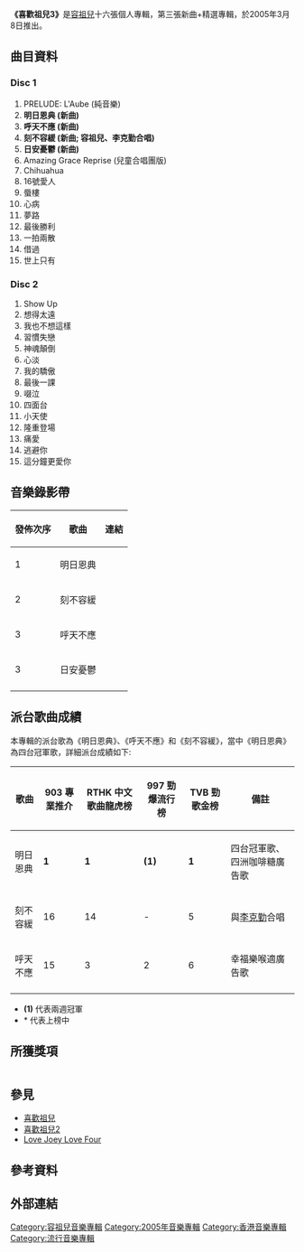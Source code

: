 
{{Album infobox | <!-- See Wikipedia:WikiProject_Albums -->
| Name       = 喜歡祖兒3
| Type       = [[專輯|專輯]]
| Artist     = [[容祖兒|容祖兒]]
| Cover      = 
| Background = 
| Released   = 2005年3月8日
| Recorded   = 2005
| Genre      = [[粵語|粵語]]
| Length     = 
| Label      = [[英皇娛樂|英皇娛樂]]
| Number     = 
| Producer   = 
| Last album = [[Give_Love_A_Break|Give Love A Break]]<br>(2004年) 
| This album = 喜歡祖兒3<br>(2005年)
| Next album = [[Bi-Heart|Bi-Heart]]<br>(2005年)
}}

'''《喜歡祖兒3》'''是[[容祖兒|容祖兒]]十六張個人專輯，第三張新曲+精選專輯，於2005年3月8日推出。

==曲目資料==

===Disc 1===

# PRELUDE: L'Aube (純音樂)
# '''明日恩典 (新曲)'''
# '''呼天不應 (新曲)'''
# '''刻不容緩 (新曲; 容祖兒、李克勤合唱)'''
# '''日安憂鬱 (新曲)'''
# Amazing Grace Reprise (兒童合唱團版)
# Chihuahua
# 16號愛人
# 蜃樓
# 心病
# 夢路
# 最後勝利
# 一拍兩散
# 借過
# 世上只有

===Disc 2===

# Show Up
# 想得太遠
# 我也不想這樣
# 習慣失戀
# 神魂顛倒
# 心淡
# 我的驕傲
# 最後一課
# 啜泣
# 四面台
# 小天使
# 隆重登場
# 痛愛
# 逃避你
# 這分鐘更愛你

==音樂錄影帶==
{|class="wikitable"
!發佈次序!!歌曲!!連結
|-
|1||明日恩典||{{youtube|t6iRSn0N1ek|MV}}
|-
|2||刻不容緩||{{youtube|4EPHUvk4xC8|MV}}
|-
|3||呼天不應||{{youtube|l7H-_aAWdCw|MV}}
|-
|3||日安憂鬱||{{youtube|fuvBN1X3NPA|MV}}
|-
|}

==派台歌曲成績==
本專輯的派台歌為《明日恩典》、《呼天不應》和《刻不容緩》，當中《明日恩典》為四台冠軍歌，詳細派台成績如下:

{| class="wikitable" 
|-
!歌曲||903 專業推介||RTHK 中文歌曲龍虎榜||997 勁爆流行榜||TVB 勁歌金榜||備註
|-
| 明日恩典 || '''1''' || '''1''' || '''(1)''' || '''1''' || 四台冠軍歌、四洲咖啡糖廣告歌
|-
| 刻不容緩 || 16 || 14 || - || 5 || 與[[李克勤|李克勤]]合唱
|-
| 呼天不應 || 15 || 3 || 2 || 6 || 幸福樂喉適廣告歌
|-
|}

* '''(1)''' 代表兩週冠軍
* * 代表上榜中
==所獲獎項== 
{| class="wikitable" cellpadding="1"
|-
|- style="background:pink; color:black" align="center"
| width="60"| '''數目''' || width="60"| '''媒體''' || width="250"| '''頒獎禮''' || width="250"| '''獎項''' || width="200"| '''備註'''
|-
| 1 || rowspan="3"| 無線電視 || rowspan="2"| 2005年度勁歌金曲優秀選第一回 || 得獎歌曲《明日恩典》 || 
|-
| 2 || 最受歡迎廣告歌曲獎《Chihuahua》 ||
|-
| 3 || 2005年度十大勁歌金曲頒獎典禮 || 十大勁歌金曲《明日恩典》 ||
|-
| 4 || rowspan="3"| 新城電台 || rowspan="3"| 新城勁爆頒獎禮2005 || 新城勁爆歌曲《明日恩典》 || 
|-
| 5 || 新城勁爆原創歌曲《明日恩典》 || 
|-
| 6 || 新城全球勁爆歌曲《明日恩典》 || 首奪「新城全球勁爆歌曲」
|-
| 7 || 香港電台 || 第28屆十大中文金曲頒獎音樂會 || 十大中文金曲《明日恩典》<ref>{{cite web|url=http://rthk9.rthk.hk/classicschannel/goldsong28.htm|title=第28屆十大中文金曲頒獎音樂會|accessdate=2019-10-16|archive-date=2020-07-09|archive-url=https://web.archive.org/web/20200709204020/http://rthk9.rthk.hk/classicschannel/goldsong28.htm|dead-url=no}}</ref>||
|-
| 8 || IFPI || IFPI香港唱片銷量大獎2005 || 十大銷量廣東唱片《喜歡祖兒3》<ref>{{cite web|url=http://www.ifpihk.org/zh/hong-kong-top-sales-music-award-presented-01-11/hong-kong-top-sales-music-award-presented/2005|title=IFPI香港唱片銷量大獎2005|access-date=2019-10-16|archive-url=https://web.archive.org/web/20160828080345/http://www.ifpihk.org/zh/hong-kong-top-sales-music-award-presented-01-11/hong-kong-top-sales-music-award-presented/2005|archive-date=2016-08-28|dead-url=yes}}</ref>||
|}

==參見==
*[[喜歡祖兒|喜歡祖兒]]
*[[喜歡祖兒2|喜歡祖兒2]]
*[[Love_Joey_Love_Four|Love Joey Love Four]]

==參考資料==

{{reflist}}

==外部連結==
{{容祖兒}}
[[Category:容祖兒音樂專輯|Category:容祖兒音樂專輯]]
[[Category:2005年音樂專輯|Category:2005年音樂專輯]]
[[Category:香港音樂專輯|Category:香港音樂專輯]]
[[Category:流行音樂專輯|Category:流行音樂專輯]]
